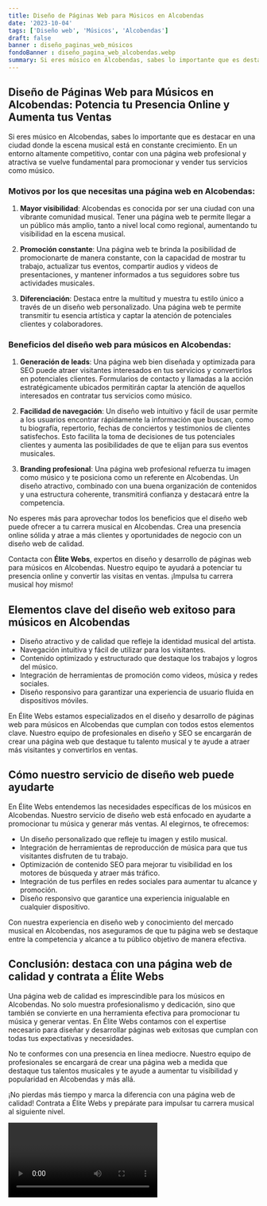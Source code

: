 ```yaml
---
title: Diseño de Páginas Web para Músicos en Alcobendas
date: '2023-10-04'
tags: ['Diseño web', 'Músicos', 'Alcobendas']
draft: false
banner : diseño_paginas_web_músicos
fondoBanner : diseño_pagina_web_alcobendas.webp
summary: Si eres músico en Alcobendas, sabes lo importante que es destacar en una ciudad donde la escena musical está en constante crecimiento. En un entorno altamente competitivo, contar con una página web profesional y atractiva se vuelve fundamental para promocionar y vender tus servicios como músico.
---
```


## Diseño de Páginas Web para Músicos en Alcobendas: Potencia tu Presencia Online y Aumenta tus Ventas

Si eres músico en Alcobendas, sabes lo importante que es destacar en una ciudad donde la escena musical está en constante crecimiento. En un entorno altamente competitivo, contar con una página web profesional y atractiva se vuelve fundamental para promocionar y vender tus servicios como músico.

### Motivos por los que necesitas una página web en Alcobendas:

1. **Mayor visibilidad**: Alcobendas es conocida por ser una ciudad con una vibrante comunidad musical. Tener una página web te permite llegar a un público más amplio, tanto a nivel local como regional, aumentando tu visibilidad en la escena musical.

2. **Promoción constante**: Una página web te brinda la posibilidad de promocionarte de manera constante, con la capacidad de mostrar tu trabajo, actualizar tus eventos, compartir audios y videos de presentaciones, y mantener informados a tus seguidores sobre tus actividades musicales.

3. **Diferenciación**: Destaca entre la multitud y muestra tu estilo único a través de un diseño web personalizado. Una página web te permite transmitir tu esencia artística y captar la atención de potenciales clientes y colaboradores.

### Beneficios del diseño web para músicos en Alcobendas:

1. **Generación de leads**: Una página web bien diseñada y optimizada para SEO puede atraer visitantes interesados en tus servicios y convertirlos en potenciales clientes. Formularios de contacto y llamadas a la acción estratégicamente ubicados permitirán captar la atención de aquellos interesados en contratar tus servicios como músico.

2. **Facilidad de navegación**: Un diseño web intuitivo y fácil de usar permite a los usuarios encontrar rápidamente la información que buscan, como tu biografía, repertorio, fechas de conciertos y testimonios de clientes satisfechos. Esto facilita la toma de decisiones de tus potenciales clientes y aumenta las posibilidades de que te elijan para sus eventos musicales.

3. **Branding profesional**: Una página web profesional refuerza tu imagen como músico y te posiciona como un referente en Alcobendas. Un diseño atractivo, combinado con una buena organización de contenidos y una estructura coherente, transmitirá confianza y destacará entre la competencia.

No esperes más para aprovechar todos los beneficios que el diseño web puede ofrecer a tu carrera musical en Alcobendas. Crea una presencia online sólida y atrae a más clientes y oportunidades de negocio con un diseño web de calidad.

Contacta con **Élite Webs**, expertos en diseño y desarrollo de páginas web para músicos en Alcobendas. Nuestro equipo te ayudará a potenciar tu presencia online y convertir las visitas en ventas. ¡Impulsa tu carrera musical hoy mismo!

<GifSeo />

<Cta />

## Elementos clave del diseño web exitoso para músicos en Alcobendas

- Diseño atractivo y de calidad que refleje la identidad musical del artista.
- Navegación intuitiva y fácil de utilizar para los visitantes.
- Contenido optimizado y estructurado que destaque los trabajos y logros del músico.
- Integración de herramientas de promoción como videos, música y redes sociales.
- Diseño responsivo para garantizar una experiencia de usuario fluida en dispositivos móviles.

En Élite Webs estamos especializados en el diseño y desarrollo de páginas web para músicos en Alcobendas que cumplan con todos estos elementos clave. Nuestro equipo de profesionales en diseño y SEO se encargarán de crear una página web que destaque tu talento musical y te ayude a atraer más visitantes y convertirlos en ventas.

## Cómo nuestro servicio de diseño web puede ayudarte

En Élite Webs entendemos las necesidades específicas de los músicos en Alcobendas. Nuestro servicio de diseño web está enfocado en ayudarte a promocionar tu música y generar más ventas. Al elegirnos, te ofrecemos:

- Un diseño personalizado que refleje tu imagen y estilo musical.
- Integración de herramientas de reproducción de música para que tus visitantes disfruten de tu trabajo.
- Optimización de contenido SEO para mejorar tu visibilidad en los motores de búsqueda y atraer más tráfico.
- Integración de tus perfiles en redes sociales para aumentar tu alcance y promoción.
- Diseño responsivo que garantice una experiencia inigualable en cualquier dispositivo.

Con nuestra experiencia en diseño web y conocimiento del mercado musical en Alcobendas, nos aseguramos de que tu página web se destaque entre la competencia y alcance a tu público objetivo de manera efectiva.

## Conclusión: destaca con una página web de calidad y contrata a Élite Webs

Una página web de calidad es imprescindible para los músicos en Alcobendas. No solo muestra profesionalismo y dedicación, sino que también se convierte en una herramienta efectiva para promocionar tu música y generar ventas. En Élite Webs contamos con el expertise necesario para diseñar y desarrollar páginas web exitosas que cumplan con todas tus expectativas y necesidades.

No te conformes con una presencia en línea mediocre. Nuestro equipo de profesionales se encargará de crear una página web a medida que destaque tus talentos musicales y te ayude a aumentar tu visibilidad y popularidad en Alcobendas y más allá.

¡No pierdas más tiempo y marca la diferencia con una página web de calidad! Contrata a Élite Webs y prepárate para impulsar tu carrera musical al siguiente nivel.

<Video />

<CtaBot job='Músicos' city='Alcobendas'/>

<Gmaps query='Alcobendas+españa+maps' />